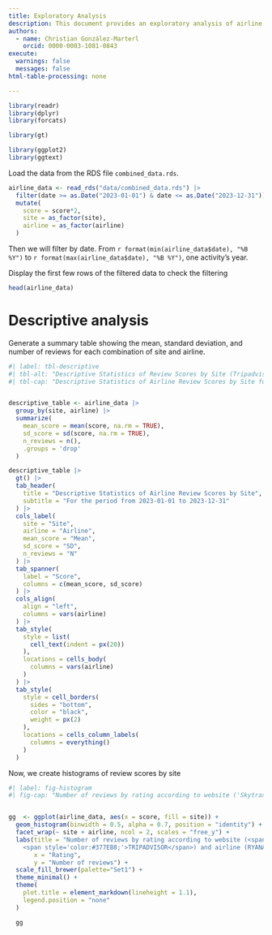 ```yaml
---
title: Exploratory Analysis
description: This document provides an exploratory analysis of airline review data from Skytrax and Tripadvisor for the year 2023. It includes data filtering, summary statistics, and visualizations to understand the distribution of review scores for Lufthansa and Ryanair.
authors:
  - name: Christian González-Marterl
    orcid: 0000-0003-1081-0843
execute:
  warnings: false
  messages: false
html-table-processing: none

---
```


```r
library(readr)
library(dplyr)
library(forcats)

library(gt)

library(ggplot2)
library(ggtext)
```

Load the data from the RDS file `combined_data.rds`. 

```r
airline_data <- read_rds("data/combined_data.rds") |> 
  filter(date >= as.Date("2023-01-01") & date <= as.Date("2023-12-31")) |> 
  mutate(
    score = score*2,
    site = as_factor(site),
    airline = as_factor(airline)
  )
```

Then we will filter by date. From `r format(min(airline_data$date), "%B %Y")` to `r format(max(airline_data$date), "%B %Y")`, one activity's year.


Display the first few rows of the filtered data to check the filtering

```r
head(airline_data)
```

# Descriptive analysis 

Generate a summary table showing the mean, standard deviation, and number of reviews for each combination of site and airline.



```r
#| label: tbl-descriptive
#| tbl-alt: "Descriptive Statistics of Review Scores by Site (Tripadvisor, Skytrax) and Airline (LCC:Ryanair, FCC:Lufthansa)"
#| tbl-cap: "Descriptive Statistics of Airline Review Scores by Site for the period from 2023-01-01 to 2023-12-31"


descriptive_table <- airline_data |>
  group_by(site, airline) |>
  summarize(
    mean_score = mean(score, na.rm = TRUE),
    sd_score = sd(score, na.rm = TRUE),
    n_reviews = n(),
    .groups = 'drop'
  )

descriptive_table |>
  gt() |>
  tab_header(
    title = "Descriptive Statistics of Airline Review Scores by Site",
    subtitle = "For the period from 2023-01-01 to 2023-12-31"
  ) |>
  cols_label(
    site = "Site",
    airline = "Airline",
    mean_score = "Mean",
    sd_score = "SD",
    n_reviews = "N"
  ) |>
  tab_spanner(
    label = "Score",
    columns = c(mean_score, sd_score)
  ) |>
  cols_align(
    align = "left",
    columns = vars(airline)
  ) |>
  tab_style(
    style = list(
      cell_text(indent = px(20))
    ),
    locations = cells_body(
      columns = vars(airline)
    )
  ) |>
  tab_style(
    style = cell_borders(
      sides = "bottom",
      color = "black",
      weight = px(2)
    ),
    locations = cells_column_labels(
      columns = everything()
    )
  )

```

Now, we create histograms of review scores by site

```r
#| label: fig-histogram
#| fig-cap: "Number of reviews by rating according to website ('Skytrax' and 'Tripadvisor') and airlines (Ryanair and Lufthansa) "


gg  <- ggplot(airline_data, aes(x = score, fill = site)) +
  geom_histogram(binwidth = 0.5, alpha = 0.7, position = "identity") +
  facet_wrap(~ site + airline, ncol = 2, scales = "free_y") +
  labs(title = "Number of reviews by rating according to website (<span style='color:#E41A1C;'>SKYTRAX</span> and<br>
    <span style='color:#377EB8;'>TRIPADVISOR</span>) and airline (RYANAIR and LUFTHANSA),",
       x = "Rating",
       y = "Number of reviews") +
  scale_fill_brewer(palette="Set1") +
  theme_minimal() +
  theme(
    plot.title = element_markdown(lineheight = 1.1),
    legend.position = "none"
  )

  gg
```